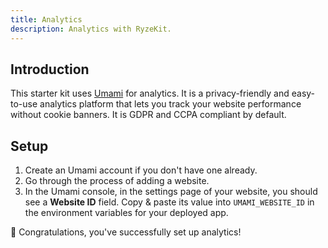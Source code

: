 ```yaml
---
title: Analytics
description: Analytics with RyzeKit.
---
```


## Introduction

This starter kit uses [Umami](https://umami.is/) for analytics. It is a privacy-friendly and easy-to-use analytics platform that lets you track your website performance without cookie banners. It is GDPR and CCPA compliant by default.

## Setup

1. Create an Umami account if you don't have one already.
2. Go through the process of adding a website.
3. In the Umami console, in the settings page of your website, you should see a **Website ID** field. Copy & paste its value into `UMAMI_WEBSITE_ID` in the environment variables for your deployed app.

🚀 Congratulations, you've successfully set up analytics!